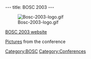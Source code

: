 ---
title: BOSC 2003
---

[[Image:Bosc-2003-logo.gif]]


[http://open-bio.org/bosc2003 BOSC 2003 website]

[http://gallery.open-bio.org/gallery2/v/bosc2003 Pictures] from the conference

[[Category:BOSC]] [[Category:Conferences]]